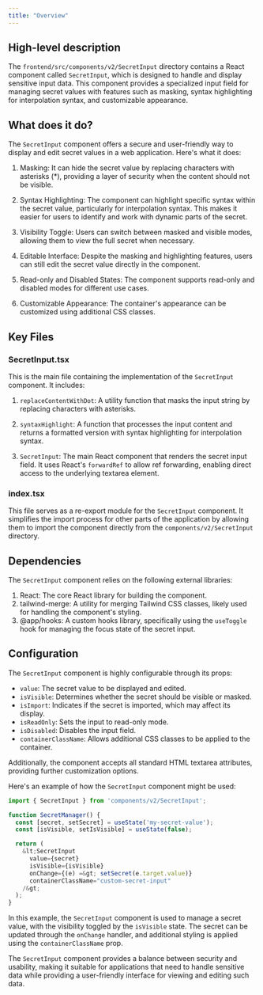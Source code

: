 ```yaml
---
title: "Overview"
---
```


## High-level description
The `frontend/src/components/v2/SecretInput` directory contains a React component called `SecretInput`, which is designed to handle and display sensitive input data. This component provides a specialized input field for managing secret values with features such as masking, syntax highlighting for interpolation syntax, and customizable appearance.

## What does it do?
The `SecretInput` component offers a secure and user-friendly way to display and edit secret values in a web application. Here's what it does:

1. Masking: It can hide the secret value by replacing characters with asterisks (*), providing a layer of security when the content should not be visible.

2. Syntax Highlighting: The component can highlight specific syntax within the secret value, particularly for interpolation syntax. This makes it easier for users to identify and work with dynamic parts of the secret.

3. Visibility Toggle: Users can switch between masked and visible modes, allowing them to view the full secret when necessary.

4. Editable Interface: Despite the masking and highlighting features, users can still edit the secret value directly in the component.

5. Read-only and Disabled States: The component supports read-only and disabled modes for different use cases.

6. Customizable Appearance: The container's appearance can be customized using additional CSS classes.

## Key Files

### SecretInput.tsx
This is the main file containing the implementation of the `SecretInput` component. It includes:

1. `replaceContentWithDot`: A utility function that masks the input string by replacing characters with asterisks.

2. `syntaxHighlight`: A function that processes the input content and returns a formatted version with syntax highlighting for interpolation syntax.

3. `SecretInput`: The main React component that renders the secret input field. It uses React's `forwardRef` to allow ref forwarding, enabling direct access to the underlying textarea element.

### index.tsx
This file serves as a re-export module for the `SecretInput` component. It simplifies the import process for other parts of the application by allowing them to import the component directly from the `components/v2/SecretInput` directory.

## Dependencies
The `SecretInput` component relies on the following external libraries:

1. React: The core React library for building the component.
2. tailwind-merge: A utility for merging Tailwind CSS classes, likely used for handling the component's styling.
3. @app/hooks: A custom hooks library, specifically using the `useToggle` hook for managing the focus state of the secret input.

## Configuration
The `SecretInput` component is highly configurable through its props:

- `value`: The secret value to be displayed and edited.
- `isVisible`: Determines whether the secret should be visible or masked.
- `isImport`: Indicates if the secret is imported, which may affect its display.
- `isReadOnly`: Sets the input to read-only mode.
- `isDisabled`: Disables the input field.
- `containerClassName`: Allows additional CSS classes to be applied to the container.

Additionally, the component accepts all standard HTML textarea attributes, providing further customization options.

Here's an example of how the `SecretInput` component might be used:

```jsx
import { SecretInput } from 'components/v2/SecretInput';

function SecretManager() {
  const [secret, setSecret] = useState('my-secret-value');
  const [isVisible, setIsVisible] = useState(false);

  return (
    &lt;SecretInput
      value={secret}
      isVisible={isVisible}
      onChange={(e) =&gt; setSecret(e.target.value)}
      containerClassName="custom-secret-input"
    /&gt;
  );
}
```

In this example, the `SecretInput` component is used to manage a secret value, with the visibility toggled by the `isVisible` state. The secret can be updated through the `onChange` handler, and additional styling is applied using the `containerClassName` prop.

The `SecretInput` component provides a balance between security and usability, making it suitable for applications that need to handle sensitive data while providing a user-friendly interface for viewing and editing such data.